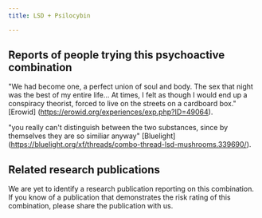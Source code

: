 ---
title: LSD + Psilocybin

---

## Reports of people trying this psychoactive combination

"We had become one, a perfect union of soul and body. The sex that night was the best of my entire life... At times, I felt as though I would end up a conspiracy theorist, forced to live on the streets on a cardboard box." [Erowid] (https://erowid.org/experiences/exp.php?ID=49064).

"you really can't distinguish between the two substances, since by themselves they are so similiar anyway" [Bluelight] (https://bluelight.org/xf/threads/combo-thread-lsd-mushrooms.339690/).

## Related research publications

We are yet to identify a research publication reporting on this combination. If you know of a publication that demonstrates the risk rating of this combination, please share the publication with us.




